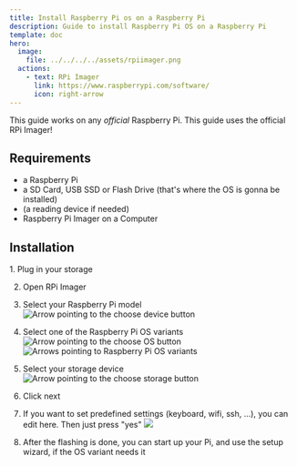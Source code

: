```yaml
---
title: Install Raspberry Pi os on a Raspberry Pi
description: Guide to install Raspberry Pi OS on a Raspberry Pi
template: doc
hero:
  image:
    file: ../../../../assets/rpiimager.png
  actions:
    - text: RPi Imager
      link: https://www.raspberrypi.com/software/
      icon: right-arrow
---
```



This guide works on any *official* Raspberry Pi. This guide uses the official RPi Imager!

## Requirements
 - a Raspberry Pi
 - a SD Card, USB SSD or Flash Drive (that's where the OS is gonna be installed)
 - (a reading device if needed)
 - Raspberry Pi Imager on a Computer

## Installation
<Steps>
1. Plug in your storage

2. Open RPi Imager

3. Select your Raspberry Pi model
   ![Arrow pointing to the choose device button](../../../../assets/rpiimager-devices.png)

4. Select one of the Raspberry Pi OS variants
   ![Arrow pointing to the choose OS button](../../../../assets/rpiimager-osb.png)
   ![Arrows pointing to Raspberry Pi OS variants](../../../../assets/rpiimager-oslist.png)

5. Select your storage device
   ![Arrow pointing to the choose storage button](../../../../assets/rpiimager-storage.png)

6. Click next

7. If you want to set predefined settings (keyboard, wifi, ssh, ...), you can edit here. Then just press "yes"
   ![](../../../../assets/rpiimager-oscustom.png)

8. After the flashing is done, you can start up your Pi, and use the setup wizard, if the OS variant needs it
</Steps>